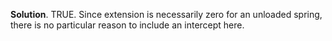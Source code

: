 
\color{blue}

**Solution**. TRUE. Since extension is necessarily zero for an unloaded spring, there is no particular reason to include an intercept here.

\color{black}

